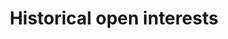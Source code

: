 ---
title: Historical open interests
openapi: "GET /node/v1/open_interests/history/{base}/{quote}"
sidebarTitle: Historical open interests
--- 